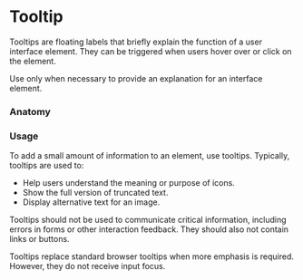 

<Meta of={TooltipStories} />

# Tooltip

Tooltips are floating labels that briefly explain the function of a user interface element. They can be triggered when users hover over or click on the element.

Use only when necessary to provide an explanation for an interface element.

### Anatomy

### Usage

To add a small amount of information to an element, use tooltips. Typically, tooltips are used to:

- Help users understand the meaning or purpose of icons.
- Show the full version of truncated text.
- Display alternative text for an image.

Tooltips should not be used to communicate critical information, including errors in forms or other interaction feedback. They should also not contain links or buttons.

Tooltips replace standard browser tooltips when more emphasis is required. However, they do not receive input focus.
